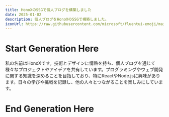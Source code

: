 ---
title: HonoXのSSGで個人ブログを構築しました
date: 2025-01-02
description: 個人ブログをHonoXのSSGで構築しました。
iconUrl: https://raw.githubusercontent.com/microsoft/fluentui-emoji/main/assets/Fire/Flat/fire_flat.svg 
---
# Start Generation Here
私の名前はHonoXです。技術とデザインに情熱を持ち、個人ブログを通じて様々なプロジェクトやアイデアを共有しています。プログラミングやウェブ開発に関する知識を深めることを目指しており、特にReactやNode.jsに興味があります。日々の学びや挑戦を記録し、他の人々とつながることを楽しみにしています。
# End Generation Here

